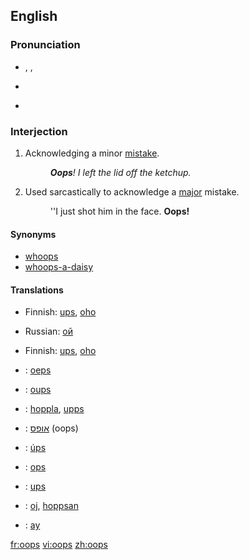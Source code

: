 {{see|OOPS}}
==English==

===Pronunciation===
*{{enPR|o͞ops}}, {{IPA|/uːps/, /ʊps/}}, {{SAMPA|/u:ps/}}
*{{audio|en-us-oops.ogg|Audio (US)}}
*{{audio|en-uk-Oops.ogg|Audio (UK)}}
*:{{rhymes|uːps}}

===Interjection===
{{en-intj}}

# Acknowledging a minor [[mistake]].
#:'''''Oops'''!  I left the lid off the ketchup.'' 
# Used sarcastically to acknowledge a [[major]] mistake.
#:''I just shot him in the face.  '''Oops!'''

====Synonyms====
*[[whoops]]
*[[whoops-a-daisy]]

====Translations====
{{trans-top|acknowledging a minor mistake}}
*Finnish: [[ups]], [[oho]]
{{trans-mid}}
*Russian: [[ой]]
{{trans-bottom}}

{{trans-top|used sarcastically to acknowledge a major mistake}}
*Finnish: [[ups]], [[oho]]
{{trans-mid}}
{{trans-bottom}}

{{checktrans-top}}
*{{ttbc|Dutch}}: [[oeps]]
*{{ttbc|French}}: [[oups]]
*{{ttbc|German}}: [[hoppla]], [[upps]]
*{{ttbc|Hebrew}}: [[אופס]] (oops)
*{{ttbc|Icelandic}}: [[úps]]
{{checktrans-mid}}
*{{ttbc|Italian}}: [[ops]]
*{{ttbc|Spanish}}: [[ups]]
*{{ttbc|Swedish}}: [[oj]], [[hoppsan]]
*{{ttbc|Turkish}}: [[ay]] <!----(Pronounced "I!")---->
{{checktrans-bottom}}

[[fr:oops]]
[[vi:oops]]
[[zh:oops]]